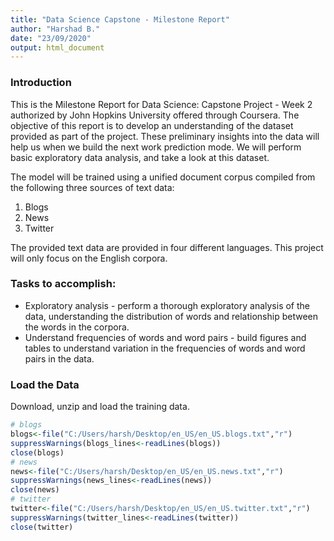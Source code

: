 ```yaml
---
title: "Data Science Capstone - Milestone Report"
author: "Harshad B."
date: "23/09/2020"
output: html_document
---
```


### Introduction

This is the Milestone Report for Data Science: Capstone Project - Week 2 authorized by John Hopkins University offered through Coursera. The objective of this report is to develop an understanding of the dataset provided as part of the project. These preliminary insights into the data will help us when we build the next work prediction mode. We will perform basic exploratory data analysis, and take a look at this dataset.

The model will be trained using a unified document corpus compiled from the
following three sources of text data:

1. Blogs
1. News
1. Twitter

The provided text data are provided in four different languages. This project
will only focus on the English corpora.

### Tasks to accomplish:

- Exploratory analysis - perform a thorough exploratory analysis of the data, understanding the distribution of words and relationship between the words in the corpora.
- Understand frequencies of words and word pairs - build figures and tables to understand variation in the frequencies of words and word pairs in the data.

### Load the Data

Download, unzip and load the training data.

```r
# blogs
blogs<-file("C:/Users/harsh/Desktop/en_US/en_US.blogs.txt","r")
suppressWarnings(blogs_lines<-readLines(blogs))
close(blogs)
# news
news<-file("C:/Users/harsh/Desktop/en_US/en_US.news.txt","r")
suppressWarnings(news_lines<-readLines(news))
close(news)
# twitter
twitter<-file("C:/Users/harsh/Desktop/en_US/en_US.twitter.txt","r")
suppressWarnings(twitter_lines<-readLines(twitter))
close(twitter)
```


